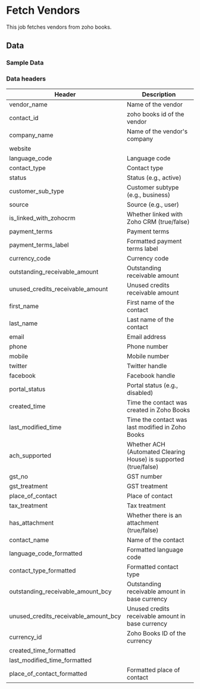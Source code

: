 # Fetch Vendors

This job fetches vendors from zoho books. 

<AddJob
  template="gsheet_zoho_books_db_get_vendors"
/>

## Data

### Sample Data

<Gsheet
  src="https://docs.google.com/spreadsheets/d/1-gX-uq5YrTW-6gQJYM-mNXitEOfJLTiQCvPtV8CR1Yc/edit#gid=27718488"
/>

### Data headers

| Header | Description |
|----|----|
| vendor_name | Name of the vendor |
| contact_id | zoho books id of the vendor |
| company_name | Name of the vendor's company |
| website | |
| language_code | Language code |
| contact_type | Contact type |
| status | Status (e.g., active) |
| customer_sub_type | Customer subtype (e.g., business) |
| source | Source (e.g., user) |
| is_linked_with_zohocrm | Whether linked with Zoho CRM (true/false) |
| payment_terms | Payment terms |
| payment_terms_label | Formatted payment terms label |
| currency_code | Currency code |
| outstanding_receivable_amount | Outstanding receivable amount |
| unused_credits_receivable_amount | Unused credits receivable amount |
| first_name | First name of the contact |
| last_name | Last name of the contact |
| email | Email address |
| phone | Phone number |
| mobile | Mobile number |
| twitter | Twitter handle |
| facebook | Facebook handle |
| portal_status | Portal status (e.g., disabled) |
| created_time | Time the contact was created in Zoho Books |
| last_modified_time | Time the contact was last modified in Zoho Books |
| ach_supported | Whether ACH (Automated Clearing House) is supported (true/false) |
| gst_no | GST number |
| gst_treatment | GST treatment |
| place_of_contact | Place of contact |
| tax_treatment |	Tax treatment |
| has_attachment | Whether there is an attachment (true/false) |
| contact_name | 	Name of the contact |
| language_code_formatted | Formatted language code |
| contact_type_formatted | 	Formatted contact type |
| outstanding_receivable_amount_bcy | Outstanding receivable amount in base currency |
| unused_credits_receivable_amount_bcy | Unused credits receivable amount in base currency |
| currency_id | Zoho Books ID of the currency |
| created_time_formatted | |
| last_modified_time_formatted | |
| place_of_contact_formatted | Formatted place of contact |

<!---
### Filteration options

This job can restrict the data that is visible in spreadsheets. Use the following parameters to restrict the data.

| Parameter | Options |
|----|----|
| start_date | Select bills with billing date on or after `start_date`. Format - `YYYY-MM-DD` |
| end_date | Select bills with billing date on or before `end_date`. Format - `YYYY-MM-DD` |
| contact_id | Select bills related to a particular contact (either customer or vendor). Contact id is the id of the customer or vendor from zoho books.  |
-->

<!---
## Others

### Similar jobs

Similar sort of data can be achieved by using get accounting transaction job and filtering it by invoice type. 

### Reports that use this job

Here are some of the report templates that use this job: 
-->